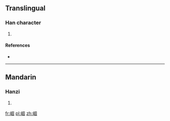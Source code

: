 ==Translingual==

===Han character===
{{Han char|rn=46|rad=山|as=08|sn=11|four=|canj=山田十口 (UWJR)}}

# {{defn|Han|sort=山08}}

====References====
* {{Han ref|kx=0314.050|dkj=08177|dj=0614.220|hdz=10779.170|uh=5D13|ud=23827}}

----

==Mandarin==

===Hanzi===
{{cmn-hanzi|pin=[[gù]] ([[gu4]]), [[yái]] ([[yai2]])|wg=ku<sup>4</sup>, yai<sup>2</sup>}}

# {{defn|lang=cmn|sort=山08}}

[[fr:崓]]
[[pl:崓]]
[[zh:崓]]